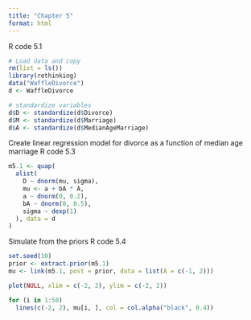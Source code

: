 ```yaml
---
title: "Chapter 5"
format: html
---
```


R code 5.1
```r
# Load data and copy
rm(list = ls())
library(rethinking)
data("WaffleDivorce")
d <- WaffleDivorce

# standardize variables
d$D <- standardize(d$Divorce)
d$M <- standardize(d$Marriage)
d$A <- standardize(d$MedianAgeMarriage)
```

Create linear regression model for divorce as a function of median age marriage
R code 5.3
```r
m5.1 <- quap(
  alist(
    D ~ dnorm(mu, sigma),
    mu <- a + bA * A,
    a ~ dnorm(0, 0.2),
    bA ~ dnorm(0, 0.5),
    sigma ~ dexp(1)
  ), data = d
)
```

Simulate from the priors
R code 5.4
```r
set.seed(10)
prior <- extract.prior(m5.1)
mu <- link(m5.1, post = prior, data = list(A = c(-1, 2)))

plot(NULL, xlim = c(-2, 2), ylim = c(-2, 2))

for (i in 1:50)
  lines(c(-2, 2), mu[i, ], col = col.alpha("black", 0.4))
```

